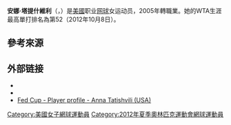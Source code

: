 {{expand|time=2016-10-13T01:38:09+00:00}}
{{unreferenced|time=2016-10-13T01:38:09+00:00}}
{{Infobox 网球
|姓名=Anna Tatishvili
|image= [[File:Anna_Tatishvili_6,_2015_Wimbledon_Qualifying_-_Diliff.jpg|250px]]
|国籍={{GEO}}→{{USA}}
|生年=1990年
|生日={{birth date and age|mf=yes|1990|2|3}}
|出生地={{GEO}}
|居住地=[[美國|美國]]
|身高=171
|体重=62
|持拍手=右
|反拍=雙手
|转职业年=2005年
|球拍=
|球衣=
|球鞋=
|单打最高排名=52（2012年10月8日）
|双打最高排名=59（2012年5月21日）
|现单打排名=
|现双打排名=
|单打冠军头衔=（WTA）0（ITF）11
|双打冠军头衔=（WTA）1（ITF）8
|职业战绩=139胜105负
|雙打職業戰績=5胜12负
|奖金=$1,416,094[[美元|美元]]
|澳网最好成绩= 第二輪（2015）
|法网最好成绩= 第一輪（2013）
|温网最好成绩= 第二輪（2012）
|美网最好成绩= 第四輪（2012）
|澳網雙打最好成績= 第一輪（2015）
|法網雙打最好成績= 第二輪（2013）
|溫網雙打最好成績= 第一輪（2012）
|美網雙打最好成績= 第三輪（2011）
|大满贯个数=
}}

'''安娜·塔提什維利'''（{{lang-en|'''Anna Tatishvili'''}}，{{bd|1990年|2月3日|catIdx=Tatishvili, Anna}}）是[[美國|美國]]职业[[网球|网球]]女运动员，2005年轉職業。她的WTA生涯最高單打排名為第52（2012年10月8日）。

==參考來源==
{{reflist}}

== 外部链接 ==
{{Commonscat|Anna Tatishvili}}
* {{WTA|12202}}
* {{ITF Profile|id=100044020}}
* [http://www.fedcup.com/en/players/player.aspx?id=100044020 Fed Cup - Player profile - Anna Tatishvili (USA)] {{Wayback|url=http://www.fedcup.com/en/players/player.aspx?id=100044020 |date=20160825174541 }}

{{網球選手前十名}}

{{DEFAULTSORT:Anna, Tatishvili}}

[[Category:美國女子網球運動員|Category:美國女子網球運動員]]
[[Category:2012年夏季奧林匹克運動會網球運動員|Category:2012年夏季奧林匹克運動會網球運動員]]